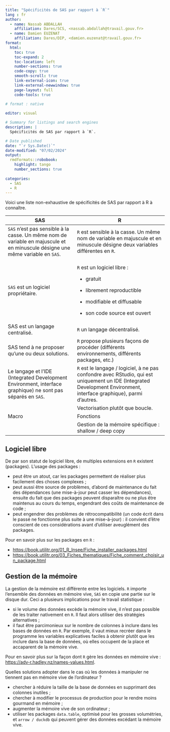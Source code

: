 ```yaml
---
title: "Spécificités de SAS par rapport à `R`"
lang : fr
author:
  - name: Nassab ABDALLAH
    affiliation: Dares/SCS, <nassab.abdallah@travail.gouv.fr>
  - name: Damien EUZENAT
    affiliation: Dares/DIP, <damien.euzenat@travail.gouv.fr>
format:
  html:
    toc: true
    toc-expand: 2
    toc-location: left
    number-sections: true
    code-copy: true
    smooth-scroll: true
    link-external-icon:	true
    link-external-newwindow: true
    page-layout: full
    code-tools: true
    
# format : native    

editor: visual

# Summary for listings and search engines
description: |
  Spécificités de SAS par rapport à `R`.

# Date published
date: "`r Sys.Date()`"
date-modified: "07/02/2024"
output:
  rmdformats::robobook:
    highlight: tango
    number_sections: true
  
categories:
  - SAS
  - R
---
```


Voici une liste non-exhaustive de spécificités de SAS par rapport à R à connaître.

+-------------------------------------------------------------------------------------------------------------------------------+----------------------------------------------------------------------------------------------------------------------------------------------------------------------+
| SAS                                                                                                                           | R                                                                                                                                                                    |
+===============================================================================================================================+======================================================================================================================================================================+
| `SAS` n'est pas sensible à la casse. Un même nom de variable en majuscule et en minuscule désigne une même variable en `SAS`. | `R` est sensible à la casse. Un même nom de variable en majuscule et en minuscule désigne deux variables différentes en `R`.                                         |
+-------------------------------------------------------------------------------------------------------------------------------+----------------------------------------------------------------------------------------------------------------------------------------------------------------------+
| `SAS` est un logiciel propriétaire.                                                                                           | `R` est un logiciel libre :                                                                                                                                          |
|                                                                                                                               |                                                                                                                                                                      |
|                                                                                                                               | -   gratuit                                                                                                                                                          |
|                                                                                                                               |                                                                                                                                                                      |
|                                                                                                                               | -   librement reproductible                                                                                                                                          |
|                                                                                                                               |                                                                                                                                                                      |
|                                                                                                                               | -   modifiable et diffusable                                                                                                                                         |
|                                                                                                                               |                                                                                                                                                                      |
|                                                                                                                               | -   son code source est ouvert                                                                                                                                       |
+-------------------------------------------------------------------------------------------------------------------------------+----------------------------------------------------------------------------------------------------------------------------------------------------------------------+
| SAS est un langage centralisé.                                                                                                | `R` un langage décentralisé.                                                                                                                                         |
+-------------------------------------------------------------------------------------------------------------------------------+----------------------------------------------------------------------------------------------------------------------------------------------------------------------+
| SAS tend à ne proposer qu'une ou deux solutions.                                                                              | `R` propose plusieurs façons de procéder (différents environnements, différents packages, etc.)                                                                      |
+-------------------------------------------------------------------------------------------------------------------------------+----------------------------------------------------------------------------------------------------------------------------------------------------------------------+
| Le langage et l'IDE (Integrated Development Environment, interface graphique) ne sont pas séparés en `SAS`.                   | `R` est le langage / logiciel, à ne pas confondre avec RStudio, qui est uniquement un IDE (Integrated Development Environment, interface graphique), parmi d'autres. |
+-------------------------------------------------------------------------------------------------------------------------------+----------------------------------------------------------------------------------------------------------------------------------------------------------------------+
|                                                                                                                               | Vectorisation plutôt que boucle.                                                                                                                                     |
+-------------------------------------------------------------------------------------------------------------------------------+----------------------------------------------------------------------------------------------------------------------------------------------------------------------+
| Macro                                                                                                                         | Fonctions                                                                                                                                                            |
+-------------------------------------------------------------------------------------------------------------------------------+----------------------------------------------------------------------------------------------------------------------------------------------------------------------+
|                                                                                                                               | Gestion de la mémoire spécifique : shallow / deep copy                                                                                                               |
+-------------------------------------------------------------------------------------------------------------------------------+----------------------------------------------------------------------------------------------------------------------------------------------------------------------+

## Logiciel libre

De par son statut de logiciel libre, de multiples extensions en `R` existent (packages). L'usage des packages :

-   peut être un atout, car les packages permettent de réaliser plus facilement des choses complexes ;
-   peut aussi être source de problèmes, d'abord de maintenance du fait des dépendances (une mise-à-jour peut casser les dépendances), ensuite du fait que des packages peuvent disparaître ou ne plus être maintenus au cours du temps, engendrant des coûts de maintenance de code ;
-   peut engendrer des problèmes de rétrocompatibilité (un code écrit dans le passé ne fonctionne plus suite à une mise-à-jour) : il convient d'être conscient de ces considérations avant d'utiliser aveuglément des packages.

Pour en savoir plus sur les packages en `R` :

- <https://book.utilitr.org/01_R_Insee/Fiche_installer_packages.html>
- <https://book.utilitr.org/03_Fiches_thematiques/Fiche_comment_choisir_un_package.html>

## Gestion de la mémoire

La gestion de la mémoire est différente entre les logiciels. `R` importe l'ensemble des données en mémoire vive, `SAS` en copie une partie sur le disque dur. Ceci a plusieurs implications pour le travail statistique :

-   si le volume des données excède la mémoire vive, il n'est pas possible de les traiter nativement en `R`. Il faut alors utiliser des stratégies alternatives ;
-   il faut être parcimonieux sur le nombre de colonnes à inclure dans les bases de données en `R`. Par exemple, il vaut mieux recréer dans le programme les variables explicatives faciles à obtenir plutôt que les inclure dans la base de données, où elles occupent de la place et accaparent de la mémoire vive.

Pour en savoir plus sur la façon dont `R` gère les données en mémoire vive : <https://adv-r.hadley.nz/names-values.html>.

Quelles solutions adopter dans le cas où les données à manipuler ne tiennent pas en mémoire vive de l'ordinateur ?

-   chercher à réduire la taille de la base de données en supprimant des colonnes inutiles ;
-   chercher à modifier le processus de production pour le rendre moins gourmand en mémoire ;
-   augmenter la mémoire vive de son ordinateur ;
-   utiliser les packages `data.table`, optimisé pour les grosses volumétries, et `arrow / duckdb` qui peuvent gérer des données excédant la mémoire vive.
